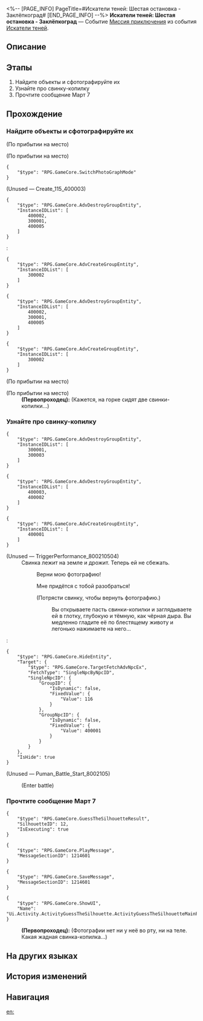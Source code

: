 <%-- [PAGE_INFO]
PageTitle=#Искатели теней: Шестая остановка - Заклёпкоград#
[END_PAGE_INFO] --%>
{{Дополнить|Диалоги.}}
{{Миссия Инфобокс
|id              = 8002105
|Название        = 
|Изображение     = Миссия Искатели теней Шестая остановка - Заклёпкоград.png
|Тип             = Миссия приключения
|Событие         = Искатели теней
|Глава           = 
|Условия         = 
* Достигните [[Уровень Освоения|Уровня Освоения]] 21
* Завершена [[Миссия приключения]] «[[Искатели теней: Пятая остановка - Камнеград]]»
|Персонажи       = Первопроходец; Сломанный робот
|СтартЛокация    = [[Ярило-VI]] — [[Заклёпкоград]]
|Мир             = Ярило-VI
|Предыдущая      = Искатели теней: Пятая остановка - Камнеград
|Следующая       = Искатели теней: Седьмая остановка - Звёздный экспресс
|Награды         = Звёздный нефрит*70; Очищенный эфир*4; Песнь рода*3; Кредиты*40 000
}}
'''Искатели теней: Шестая остановка - Заклёпкоград''' — Событие [[Миссия приключения]] из события [[Искатели теней]].

==Описание==
{{Описание|<!--официальное описание из Перекрёстка судеб-->}}

==Этапы==
# Найдите объекты и сфотографируйте их
# Узнайте про свинку-копилку
# Прочтите сообщение Март 7

==Прохождение==
{{Дополнить}}

===Найдите объекты и сфотографируйте их===
{{Описание миссии|тип=Миссия приключения|локация=Заклёпкоград|Затемнённый объект на фотографии кажется знакомым. Наверняка это что-то из Заклёпкограда...}}
{{Диалог Начало}}
;(По прибытии на место)

;(По прибытии на место)
<pre>{
	"$type": "RPG.GameCore.SwitchPhotoGraphMode"
}</pre>

;(Unused &mdash; Create_115_400003)
<pre>{
	"$type": "RPG.GameCore.AdvDestroyGroupEntity",
	"InstanceIDList": [
		400002,
		300001,
		400005
	]
}</pre>
:<pre>{
	"$type": "RPG.GameCore.AdvCreateGroupEntity",
	"InstanceIDList": [
		300002
	]
}</pre>
<pre>{
	"$type": "RPG.GameCore.AdvDestroyGroupEntity",
	"InstanceIDList": [
		400002,
		300001,
		400005
	]
}</pre>
<pre>{
	"$type": "RPG.GameCore.AdvCreateGroupEntity",
	"InstanceIDList": [
		300002
	]
}</pre>
;(По прибытии на место)

;(По прибытии на место)
:'''(Первопроходец):''' (Кажется, на горке сидят две свинки-копилки...)
{{Диалог Конец}}

===Узнайте про свинку-копилку===
{{Диалог Начало}}
<pre>{
	"$type": "RPG.GameCore.AdvDestroyGroupEntity",
	"InstanceIDList": [
		300001,
		300003
	]
}</pre>
<pre>{
	"$type": "RPG.GameCore.AdvDestroyGroupEntity",
	"InstanceIDList": [
		400003,
		400002
	]
}</pre>
<pre>{
	"$type": "RPG.GameCore.AdvCreateGroupEntity",
	"InstanceIDList": [
		400001
	]
}</pre>
;(Unused &mdash; TriggerPerformance_800210504)
:Свинка лежит на земле и дрожит. Теперь ей не сбежать.
::{{Диалог|Стрелка}} Верни мою фотографию!
:::{{Чёрный экран|Похоже, свинка-копилка поняла вас и выплюнула фотографию перед тем, как убежать...}}
::{{Диалог|Стрелка}} Мне придётся с тобой разобраться!
:::{{Чёрный экран|Похоже, Свинка-копилка почуяла вашу кровожадность и поспешно убегает, бросив фотографию посреди улицы...}}
::{{Диалог|Стрелка}} (Потрясти свинку, чтобы вернуть фотографию.)
:::Вы открываете пасть свинки-копилки и заглядываете ей в глотку, глубокую и тёмную, как чёрная дыра. Вы медленно гладите её по блестящему животу и легонько нажимаете на него...
:::{{Чёрный экран|Свинка-копилка с силой выплёвывает ваше фото и в панике убегает...}}
:<pre>{
	"$type": "RPG.GameCore.HideEntity",
	"Target": {
		"$type": "RPG.GameCore.TargetFetchAdvNpcEx",
		"FetchType": "SingleNpcByNpcID",
		"SingleNpcID": {
			"GroupID": {
				"IsDynamic": false,
				"FixedValue": {
					"Value": 116
				}
			},
			"GroupNpcID": {
				"IsDynamic": false,
				"FixedValue": {
					"Value": 400001
				}
			}
		}
	},
	"IsHide": true
}</pre>

;(Unused &mdash; Puman_Battle_Start_8002105)
:{{Чёрный экран|undefined}}
:;(Enter battle)
::{{Список врагов|mode=sent|Отродье льда*2; Свинка-копилка пространства*1/-14 Скорость}}
{{Диалог Конец}}

===Прочтите сообщение Март 7===
{{Диалог Начало}}
<pre>{
	"$type": "RPG.GameCore.GuessTheSilhouetteResult",
	"SilhouetteID": 12,
	"IsExecuting": true
}</pre>
<pre>{
	"$type": "RPG.GameCore.PlayMessage",
	"MessageSectionID": 1214601
}</pre>
<pre>{
	"$type": "RPG.GameCore.SaveMessage",
	"MessageSectionID": 1214601
}</pre>
<pre>{
	"$type": "RPG.GameCore.ShowUI",
	"Name": "Ui.Activity.ActivityGuessTheSilhouette.ActivityGuessTheSilhouetteMainPage"
}</pre>
:<!--1-second delay-->
:'''(Первопроходец):''' (Фотографии нет ни у неё во рту, ни на теле. Какая жадная свинка-копилка...)
{{Диалог Конец}}

==На других языках==
{{На других языках
|en   = Stellar Shadowseeker: 6th Stop, Rivet Town
|zhs  = 星旅寻影•第六站•铆钉镇
|zht  = 星旅尋影•第六站•鉚釘鎮
|ja   = 星々の影を探して・6駅目・リベットタウン
|ko   = 그림자를 찾는 별의 여정•여섯 번째 역•리벳 타운
|es   = Fotografías estelares, 6.ª parada: Villarremache
|fr   = Sur la piste des ombres des étoiles&nbsp;: 6e arrêt, Ville de Rivet
|ru   = Искатели теней: Шестая остановка - Заклёпкоград
|th   = ท่องดาราเฟ้นเงา: สถานีที่ 6 - Rivet Town
|vi   = Tìm Ảnh Hành Trình Sao: Trạm Thứ 6, Thị Trấn Rivet
|de   = Stellarer Schattensucher: Sechster Halt – Nietstadt
|id   = Penjelajah Bayangan Bintang: Perhentian 6 - Rivet Town
|pt   = Sombrio Estelar: 6ª Parada, Vila dos Rebites
}}

==История изменений==
{{История изменений|3.5}}

==Навигация==
{{Миссия приключения Навбокс|Глава }}

[[en:]]

